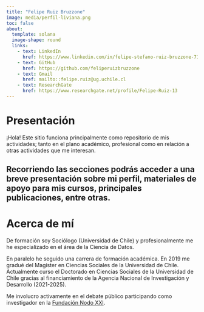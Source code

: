 ```yaml
---
title: "Felipe Ruiz Bruzzone"
image: media/perfil-liviana.png
toc: false
about:
  template: solana
  image-shape: round
  links: 
    - text: LinkedIn
      href: https://www.linkedin.com/in/felipe-stefano-ruiz-bruzzone-71b068169/
    - text: GitHub
      href: https://github.com/feliperuizbruzzone
    - text: Gmail
      href: mailto::felipe.ruiz@ug.uchile.cl
    - text: ResearchGate
      href: https://www.researchgate.net/profile/Felipe-Ruiz-13  
---
```

# Presentación

¡Hola! Este sitio funciona principalmente como repositorio de mis actividades; tanto en el plano académico, profesional como en relación a otras actividades que me interesan. 

Recorriendo las secciones podrás acceder a una breve presentación sobre mi perfil, materiales de apoyo para mis cursos, principales publicaciones, entre otras.
---
# Acerca de mí
De formación soy Sociólogo (Universidad de Chile) y profesionalmente me he especializado en el área de la Ciencia de Datos.

En paralelo he seguido una carrera de formación académica. En 2019 me gradué del Magíster en Ciencias Sociales de la Universidad de Chile. Actualmente curso el Doctorado en Ciencias Sociales de la Universidad de Chile gracias al financiamiento de la Agencia Nacional de Investigación y Desarrollo (2021-2025). 

Me involucro activamente en el debate público participando como investigador en la [Fundación Nodo XXI](https://www.nodoxxi.cl/).